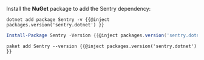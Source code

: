 Install the **NuGet** package to add the Sentry dependency:

```shell {tabTitle:.NET Core CLI}
dotnet add package Sentry -v {{@inject packages.version('sentry.dotnet') }}
```

```powershell {tabTitle:Package Manager}
Install-Package Sentry -Version {{@inject packages.version('sentry.dotnet') }}
```

```shell {tabTitle:Paket CLI}
paket add Sentry --version {{@inject packages.version('sentry.dotnet') }}
```
